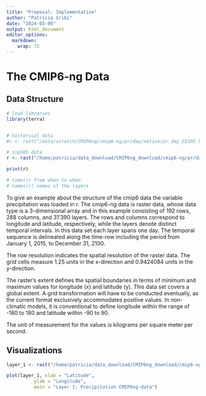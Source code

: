 ```yaml
---
title: "Proposal: Implementation"
author: "Patricia Gribi"
date: "2024-03-06"
output: html_document
editor_options: 
  markdown: 
    wrap: 72
---
```


# The CMIP6-ng Data

## Data Structure

```r

# load libraries
library(terra)


# historical data 
#r <- rast("/data/scratch/CMIP6ng/cmip6-ng/pr/day/native/pr_day_CESM2_historical_r1i1p1f1_native.nc") 

# ssp585 data
r <- rast("/home/patricia/data_download/CMIP6ng_download/cmip6-ng/pr/day/native/pr_day_CESM2_ssp585_r1i1p1f1_native.nc") #, lyrs = "pr_1")

print(r)

# time(r) from when to when
# names(r) names of the layers


```

To give an example about the structure of the cmip6 data the variable
precipitation was loaded in r. The cmip6-ng data is raster data, whose
data type is a 3-dimensional array and in this example consisting of 192
rows, 288 columns, and 31'390 layers. The rows and columns correspond to
longitude and latitude, respectively, while the layers denote distinct
temporal intervals. In this data set each layer spans one day. The
temporal sequence is delineated along the time-row including the period
from January 1, 2015, to December 31, 2100.

The row resolution indicates the spatial resolution of the raster data.
The grid cells measure 1.25 units in the x-direction and 0.9424084 units
in the y-direction.

The raster's extent defines the spatial boundaries in terms of minimum
and maximum values for longitude (x) and latitude (y). This data set
covers a global extent. A grid transformation will have to be conducted
eventually, as the current format exclusively accommodates positive
values. In non-climatic models, it is conventional to define longitude
within the range of -180 to 180 and latitude within -90 to 90.

The unit of measurement for the values is kilograms per square meter per
second.

## Visualizations

```r

layer_1 <- rast("/home/patricia/data_download/CMIP6ng_download/cmip6-ng/pr/day/native/pr_day_CESM2_ssp585_r1i1p1f1_native.nc", lyrs = "pr_1")

plot(layer_1, xlab = "Latitude", 
          ylab = "Longitude", 
          main = "Layer 1: Precipitation CMIP6ng-data")

```
